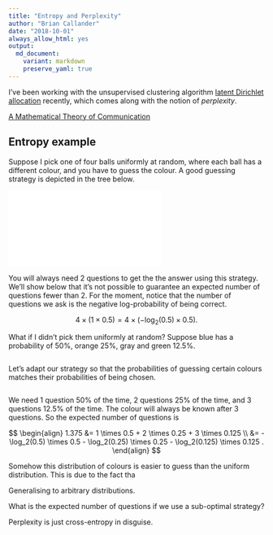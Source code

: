 ```yaml
---
title: "Entropy and Perplexity"
author: "Brian Callander"
date: "2018-10-01"
always_allow_html: yes
output: 
  md_document:
    variant: markdown
    preserve_yaml: true
---
```




I've been working with the unsupervised clustering algorithm [latent Dirichlet allocation](./latent_dirichlet_allocation.html) recently,  which comes along with the notion of *perplexity*. 

[A Mathematical Theory of Communication](http://math.harvard.edu/~ctm/home/text/others/shannon/entropy/entropy.pdf)

## Entropy example

Suppose I pick one of four balls uniformly at random, where each ball has a different colour, and you have to guess the colour. A good guessing strategy is depicted in the tree below.

![](./tex/uniform.pdf)

You will always need 2 questions to get the the answer using this strategy. We'll show below that it's not possible to guarantee an expected number of questions fewer than 2. For the moment, notice that the number of questions we ask is the negative log-probability of being correct.

$$
4 \times (1 \times 0.5)
=
4 \times (- \log_2 (0.5) \times 0.5 )
.
$$

What if I didn't pick them uniformly at random? Suppose blue has a probability of 50%, orange 25%, gray and green 12.5%.

![]()

Let's adapt our strategy so that the probabilities of guessing certain colours matches their probabilities of being chosen.

![]()

We need 1 question 50% of the time, 2 questions 25% of the time, and 3 questions 12.5% of the time. The colour will always be known after 3 questions. So the expected number of questions is 

$$
\begin{align}
  1.375
  &=
  1 \times 0.5 + 2 \times 0.25 + 3 \times 0.125
  \\
  &=
  -\log_2(0.5) \times 0.5 - \log_2(0.25) \times 0.25 - \log_2(0.125) \times 0.125
  .
\end{align}
$$

Somehow this distribution of colours is easier to guess than the uniform distribution. This is due to the fact tha

Generalising to arbitrary distributions.

What is the expected number of questions if we use a sub-optimal strategy?


Perplexity is just cross-entropy in disguise.